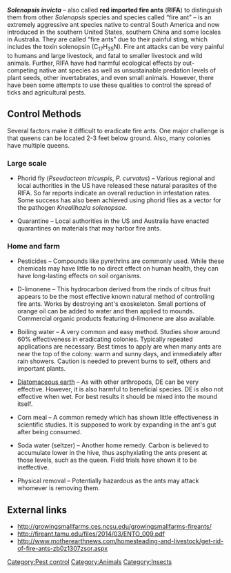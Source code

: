 '''''Solenopsis invicta''''' – also called '''red imported fire ants''' ('''RIFA''') to distinguish them from other ''Solenopsis'' species and species called “fire ant” – is an extremely aggressive ant species native to central South America and now introduced in the southern United States, southern China and some locales in Australia. They are called “fire ants” due to their painful sting, which includes the toxin solenopsin (C<sub>17</sub>H<sub>35</sub>N). Fire ant attacks can be very painful to humans and large livestock, and fatal to smaller livestock and wild animals. Further, RIFA have had harmful ecological effects by out-competing native ant species as well as unsustainable predation levels of plant seeds, other invertabrates, and even small animals. However, there have been some attempts to use these qualities to control the spread of ticks and agricultural pests.

==Control Methods==

Several factors make it difficult to eradicate fire ants. One major challenge is that queens can be located 2-3 feet below ground. Also, many colonies have multiple queens.

===Large scale===

* Phorid fly (''Pseudacteon tricuspis'', ''P. curvatus'') – Various regional and local authorities in the US have released these natural parasites of the RIFA. So far reports indicate an overall reduction in infestation rates. Some success has also been achieved using phorid flies as a vector for the pathogen ''Kneallhazia solenopsae''. 

* Quarantine – Local authorities in the US and Australia have enacted quarantines on materials that may harbor fire ants.

===Home and farm===

* Pesticides – Compounds like pyrethrins are commonly used. While these chemicals may have little to no direct effect on human health, they can have long-lasting effects on soil organisms.

* D-limonene – This hydrocarbon derived from the rinds of citrus fruit appears to be the most effective known natural method of controlling fire ants. Works by destroying ant's exoskeleton. Small portions of orange oil can be added to water and then applied to mounds. Commercial organic products featuring d-limonene are also available.

* Boiling water – A very common and easy method. Studies show around 60% effectiveness in eradicating colonies. Typically repeated applications are necessary. Best times to apply are when many ants are near the top of the colony: warm and sunny days, and immediately after rain showers. Caution is needed to prevent burns to self, others and important plants.

* [[Diatomaceous earth]] – As with other arthropods, DE can be very effective. However, it is also harmful to beneficial species. DE is also not effective when wet. For best results it should be mixed into the mound itself.

* Corn meal – A common remedy which has shown little effectiveness in scientific studies. It is supposed to work by expanding in the ant's gut after being consumed.

* Soda water (seltzer) – Another home remedy. Carbon is believed to accumulate lower in the hive, thus asphyxiating the ants present at those levels, such as the queen. Field trials have shown it to be ineffective.

* Physical removal – Potentially hazardous as the ants may attack whomever is removing them.

==External links==
* http://growingsmallfarms.ces.ncsu.edu/growingsmallfarms-fireants/
* http://fireant.tamu.edu/files/2014/03/ENTO_009.pdf
* http://www.motherearthnews.com/homesteading-and-livestock/get-rid-of-fire-ants-zb0z1307zsor.aspx

[[Category:Pest control]]
[[Category:Animals]]
[[Category:Insects]]